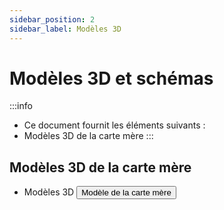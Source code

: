 ```yaml
---
sidebar_position: 2
sidebar_label: Modèles 3D
---
```


# Modèles 3D et schémas

:::info
* Ce document fournit les éléments suivants :
* Modèles 3D de la carte mère
:::

## Modèles 3D de la carte mère

* Modèles 3D
    <Button variant="contained" disableElevation href="https://cdn.mellow.klipper.cn/STEP/%E7%BC%93%E5%86%B2%E5%99%A8.zip">Modèle de la carte mère</Button>
